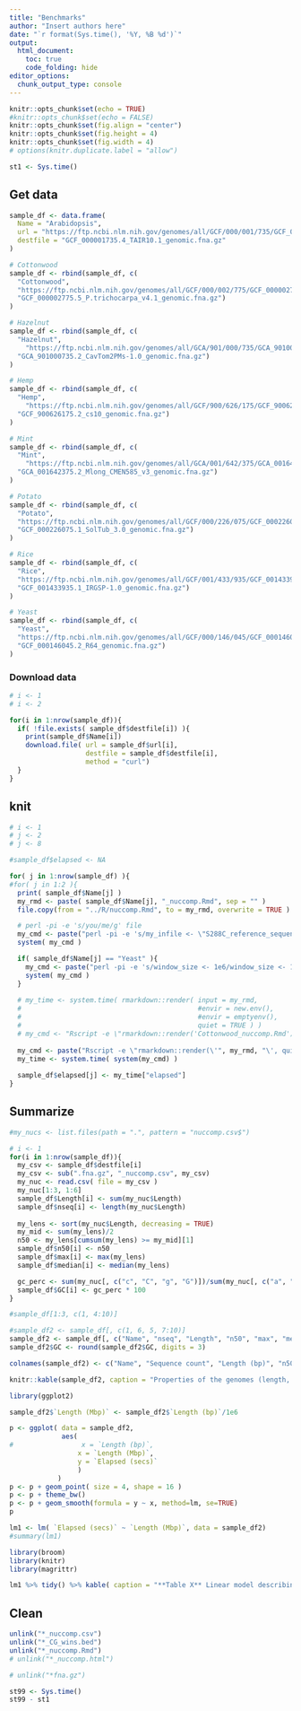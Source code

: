 ```yaml
---
title: "Benchmarks"
author: "Insert authors here"
date: "`r format(Sys.time(), '%Y, %B %d')`"
output:
  html_document:
    toc: true
    code_folding: hide
editor_options: 
  chunk_output_type: console
---
```



```r
knitr::opts_chunk$set(echo = TRUE)
#knitr::opts_chunk$set(echo = FALSE)
knitr::opts_chunk$set(fig.align = "center")
knitr::opts_chunk$set(fig.height = 4)
knitr::opts_chunk$set(fig.width = 4)
# options(knitr.duplicate.label = "allow")

st1 <- Sys.time()
```


## Get data


```r
sample_df <- data.frame(
  Name = "Arabidopsis",
  url = "https://ftp.ncbi.nlm.nih.gov/genomes/all/GCF/000/001/735/GCF_000001735.4_TAIR10.1/GCF_000001735.4_TAIR10.1_genomic.fna.gz",
  destfile = "GCF_000001735.4_TAIR10.1_genomic.fna.gz"
)

# Cottonwood
sample_df <- rbind(sample_df, c(
  "Cottonwood",
  "https://ftp.ncbi.nlm.nih.gov/genomes/all/GCF/000/002/775/GCF_000002775.5_P.trichocarpa_v4.1/GCF_000002775.5_P.trichocarpa_v4.1_genomic.fna.gz",
  "GCF_000002775.5_P.trichocarpa_v4.1_genomic.fna.gz")
)

# Hazelnut
sample_df <- rbind(sample_df, c(
  "Hazelnut",
	"https://ftp.ncbi.nlm.nih.gov/genomes/all/GCA/901/000/735/GCA_901000735.2_CavTom2PMs-1.0/GCA_901000735.2_CavTom2PMs-1.0_genomic.fna.gz",
  "GCA_901000735.2_CavTom2PMs-1.0_genomic.fna.gz")
)

# Hemp
sample_df <- rbind(sample_df, c(
  "Hemp",
	"https://ftp.ncbi.nlm.nih.gov/genomes/all/GCF/900/626/175/GCF_900626175.2_cs10/GCF_900626175.2_cs10_genomic.fna.gz",
  "GCF_900626175.2_cs10_genomic.fna.gz")
)

# Mint
sample_df <- rbind(sample_df, c(
  "Mint",
	"https://ftp.ncbi.nlm.nih.gov/genomes/all/GCA/001/642/375/GCA_001642375.2_Mlong_CMEN585_v3/GCA_001642375.2_Mlong_CMEN585_v3_genomic.fna.gz",
  "GCA_001642375.2_Mlong_CMEN585_v3_genomic.fna.gz")
)

# Potato
sample_df <- rbind(sample_df, c(
  "Potato",
  "https://ftp.ncbi.nlm.nih.gov/genomes/all/GCF/000/226/075/GCF_000226075.1_SolTub_3.0/GCF_000226075.1_SolTub_3.0_genomic.fna.gz",
  "GCF_000226075.1_SolTub_3.0_genomic.fna.gz")
)

# Rice
sample_df <- rbind(sample_df, c(
  "Rice",
  "https://ftp.ncbi.nlm.nih.gov/genomes/all/GCF/001/433/935/GCF_001433935.1_IRGSP-1.0/GCF_001433935.1_IRGSP-1.0_genomic.fna.gz",
  "GCF_001433935.1_IRGSP-1.0_genomic.fna.gz")
)

# Yeast
sample_df <- rbind(sample_df, c(
  "Yeast",
  "https://ftp.ncbi.nlm.nih.gov/genomes/all/GCF/000/146/045/GCF_000146045.2_R64/GCF_000146045.2_R64_genomic.fna.gz",
  "GCF_000146045.2_R64_genomic.fna.gz")
)

```


### Download data


```r
# i <- 1
# i <- 2

for(i in 1:nrow(sample_df)){
  if( !file.exists( sample_df$destfile[i]) ){
    print(sample_df$Name[i])
    download.file( url = sample_df$url[i], 
                   destfile = sample_df$destfile[i],
                   method = "curl")
  }
}
```


## knit


```r
# i <- 1
# j <- 2
# j <- 8

#sample_df$elapsed <- NA

for( j in 1:nrow(sample_df) ){
#for( j in 1:2 ){
  print( sample_df$Name[j] )
  my_rmd <- paste( sample_df$Name[j], "_nuccomp.Rmd", sep = "" )  
  file.copy(from = "../R/nuccomp.Rmd", to = my_rmd, overwrite = TRUE )  

  # perl -pi -e 's/you/me/g' file
  my_cmd <- paste("perl -pi -e 's/my_infile <- \"S288C_reference_sequence_R64-2-1_20150113.fsa.gz\"/my_infile <- \"", sample_df$destfile[j], "\"/g' ", my_rmd, sep = "")
  system( my_cmd )

  if( sample_df$Name[j] == "Yeast" ){
    my_cmd <- paste("perl -pi -e 's/window_size <- 1e6/window_size <- 1.5e4/g' ", my_rmd, sep = "")
    system( my_cmd )
  }
  
  # my_time <- system.time( rmarkdown::render( input = my_rmd, 
  #                                            #envir = new.env(),
  #                                            #envir = emptyenv(),
  #                                            quiet = TRUE ) )
  # my_cmd <- "Rscript -e \"rmarkdown::render('Cottonwood_nuccomp.Rmd')\""
  
  my_cmd <- paste("Rscript -e \"rmarkdown::render(\'", my_rmd, "\', quiet = TRUE)\"", sep = "")
  my_time <- system.time( system(my_cmd) )
  
  sample_df$elapsed[j] <- my_time["elapsed"]
}

```


## Summarize


```r

#my_nucs <- list.files(path = ".", pattern = "nuccomp.csv$")

# i <- 1
for(i in 1:nrow(sample_df)){
  my_csv <- sample_df$destfile[i]
  my_csv <- sub(".fna.gz", "_nuccomp.csv", my_csv)
  my_nuc <- read.csv( file = my_csv )
  my_nuc[1:3, 1:6]  
  sample_df$Length[i] <- sum(my_nuc$Length)
  sample_df$nseq[i] <- length(my_nuc$Length)
  
  my_lens <- sort(my_nuc$Length, decreasing = TRUE)
  my_mid <- sum(my_lens)/2
  n50 <- my_lens[cumsum(my_lens) >= my_mid][1]
  sample_df$n50[i] <- n50
  sample_df$max[i] <- max(my_lens)
  sample_df$median[i] <- median(my_lens)

  gc_perc <- sum(my_nuc[, c("c", "C", "g", "G")])/sum(my_nuc[, c("a", "A", "c", "C", "g", "G", "t", "T")])
  sample_df$GC[i] <- gc_perc * 100
}

```


```r
#sample_df[1:3, c(1, 4:10)]

#sample_df2 <- sample_df[, c(1, 6, 5, 7:10)]
sample_df2 <- sample_df[, c("Name", "nseq", "Length", "n50", "max", "median", "GC", "elapsed")]
sample_df2$GC <- round(sample_df2$GC, digits = 3)

colnames(sample_df2) <- c("Name", "Sequence count", "Length (bp)", "n50 (bp)", "Maximum (bp)", "Median (bp)", "GC (%)", "Elapsed (secs)")

knitr::kable(sample_df2, caption = "Properties of the genomes (length, number of sequences, etc.) and processing time", format.args = list( big.mark = ","))

```



```r
library(ggplot2)

sample_df2$`Length (Mbp)` <- sample_df2$`Length (bp)`/1e6

p <- ggplot( data = sample_df2, 
             aes( 
#                 x = `Length (bp)`, 
                 x = `Length (Mbp)`, 
                 y = `Elapsed (secs)`
                 )
            )
p <- p + geom_point( size = 4, shape = 16 )
p <- p + theme_bw()
p <- p + geom_smooth(formula = y ~ x, method=lm, se=TRUE)
p
```


```r
lm1 <- lm( `Elapsed (secs)` ~ `Length (Mbp)`, data = sample_df2)
#summary(lm1)

library(broom)
library(knitr)
library(magrittr)

lm1 %>% tidy() %>% kable( caption = "**Table X** Linear model describing the relationship among assembly length (nucleotides) and processing time (seconds)." )
```



## Clean


```r
unlink("*_nuccomp.csv")
unlink("*_CG_wins.bed")
unlink("*_nuccomp.Rmd")
# unlink("*_nuccomp.html")
```


```r
# unlink("*fna.gz")
```



```r
st99 <- Sys.time()
st99 - st1
```


